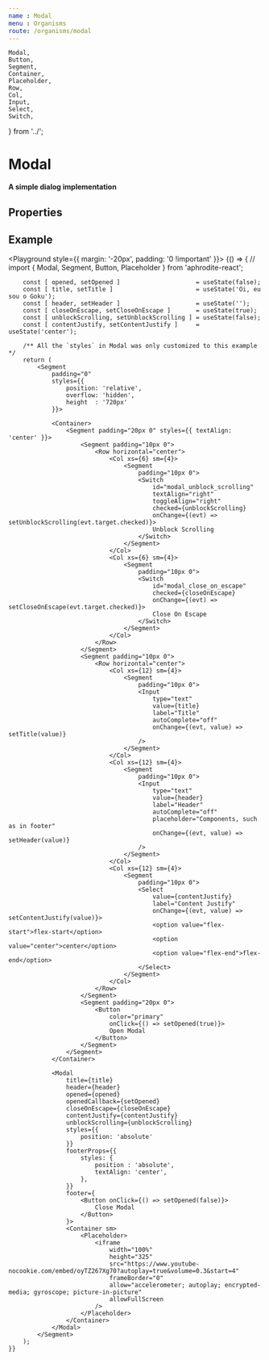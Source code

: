 ```yaml
---
name : Modal
menu : Organisms
route: /organisms/modal
---
```


    Modal,
    Button,
    Segment,
    Container,
    Placeholder,
    Row,
    Col,
    Input,
    Select,
    Switch,
} from '../';


# Modal
#### A simple dialog implementation

## Properties
<Props of={Modal} />

## Example
<Playground style={{ margin: '-20px', padding: '0 !important' }}>
    {() => {
        // import { Modal, Segment, Button, Placeholder } from 'aphrodite-react';

        const [ opened, setOpened ]                     = useState(false);
        const [ title, setTitle ]                       = useState('Oi, eu sou o Goku');
        const [ header, setHeader ]                     = useState('');
        const [ closeOnEscape, setCloseOnEscape ]       = useState(true);
        const [ unblockScrolling, setUnblockScrolling ] = useState(false);
        const [ contentJustify, setContentJustify ]     = useState('center');

        /** All the `styles` in Modal was only customized to this example */
        return (
            <Segment
                padding="0"
                styles={{
                    position: 'relative',
                    overflow: 'hidden',
                    height  : '720px'
                }}>

                <Container>
                    <Segment padding="20px 0" styles={{ textAlign: 'center' }}>
                        <Segment padding="10px 0">
                            <Row horizontal="center">
                                <Col xs={6} sm={4}>
                                    <Segment
                                        padding="10px 0">
                                        <Switch
                                            id="modal_unblock_scrolling"
                                            textAlign="right"
                                            toggleAlign="right"
                                            checked={unblockScrolling}
                                            onChange={(evt) => setUnblockScrolling(evt.target.checked)}>
                                            Unblock Scrolling
                                        </Switch>
                                    </Segment>
                                </Col>
                                <Col xs={6} sm={4}>
                                    <Segment
                                        padding="10px 0">
                                        <Switch
                                            id="modal_close_on_escape"
                                            checked={closeOnEscape}
                                            onChange={(evt) => setCloseOnEscape(evt.target.checked)}>
                                            Close On Escape
                                        </Switch>
                                    </Segment>
                                </Col>
                            </Row>
                        </Segment>
                        <Segment padding="10px 0">
                            <Row horizontal="center">
                                <Col xs={12} sm={4}>
                                    <Segment
                                        padding="10px 0">
                                        <Input
                                            type="text"
                                            value={title}
                                            label="Title"
                                            autoComplete="off"
                                            onChange={(evt, value) => setTitle(value)}
                                        />
                                    </Segment>
                                </Col>
                                <Col xs={12} sm={4}>
                                    <Segment
                                        padding="10px 0">
                                        <Input
                                            type="text"
                                            value={header}
                                            label="Header"
                                            autoComplete="off"
                                            placeholder="Components, such as in footer"
                                            onChange={(evt, value) => setHeader(value)}
                                        />
                                    </Segment>
                                </Col>
                                <Col xs={12} sm={4}>
                                    <Segment
                                        padding="10px 0">
                                        <Select
                                            value={contentJustify}
                                            label="Content Justify"
                                            onChange={(evt, value) => setContentJustify(value)}>
                                            <option value="flex-start">flex-start</option>
                                            <option value="center">center</option>
                                            <option value="flex-end">flex-end</option>
                                        </Select>
                                    </Segment>
                                </Col>
                            </Row>
                        </Segment>
                        <Segment padding="20px 0">
                            <Button
                                color="primary"
                                onClick={() => setOpened(true)}>
                                Open Modal
                            </Button>
                        </Segment>
                    </Segment>
                </Container>

                <Modal
                    title={title}
                    header={header}
                    opened={opened}
                    openedCallback={setOpened}
                    closeOnEscape={closeOnEscape}
                    contentJustify={contentJustify}
                    unblockScrolling={unblockScrolling}
                    styles={{
                        position: 'absolute'
                    }}
                    footerProps={{
                        styles: {
                            position : 'absolute',
                            textAlign: 'center',
                        },
                    }}
                    footer={
                        <Button onClick={() => setOpened(false)}>
                            Close Modal
                        </Button>
                    }>
                    <Container sm>
                        <Placeholder>
                            <iframe
                                width="100%"
                                height="325"
                                src="https://www.youtube-nocookie.com/embed/oyTZ267Xg70?autoplay=true&volume=0.3&start=4"
                                frameBorder="0"
                                allow="accelerometer; autoplay; encrypted-media; gyroscope; picture-in-picture"
                                allowFullScreen
                            />
                        </Placeholder>
                    </Container>
                </Modal>
            </Segment>
        );
    }}
</Playground>
